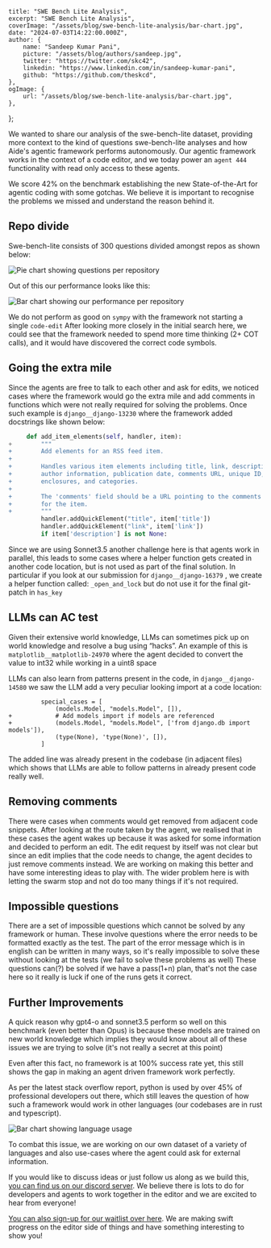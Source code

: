     title: "SWE Bench Lite Analysis",
    excerpt: "SWE Bench Lite Analysis",
    coverImage: "/assets/blog/swe-bench-lite-analysis/bar-chart.jpg",
    date: "2024-07-03T14:22:00.000Z",
    author: {
        name: "Sandeep Kumar Pani",
        picture: "/assets/blog/authors/sandeep.jpg",
        twitter: "https://twitter.com/skc42",
        linkedin: "https://www.linkedin.com/in/sandeep-kumar-pani",
        github: "https://github.com/theskcd",
    },
    ogImage: {
        url: "/assets/blog/swe-bench-lite-analysis/bar-chart.jpg",
    },
};

We wanted to share our analysis of the swe-bench-lite dataset, providing more context to the kind of questions swe-bench-lite analyses and how Aide's agentic framework performs autonomously.
Our agentic framework works in the context of a code editor, and we today power an `agent 444` functionality with read only access to these agents.

We score 42% on the benchmark establishing the new State-of-the-Art for agentic coding with some gotchas. We believe it is important to recognise the problems we missed and understand the reason behind it.

## Repo divide

Swe-bench-lite consists of 300 questions divided amongst repos as shown below:

![Pie chart showing questions per repository](/assets/blog/swe-bench-lite-analysis/pie-chart.png)

Out of this our performance looks like this:

![Bar chart showing our performance per repository](/assets/blog/swe-bench-lite-analysis/bar-chart.jpg)

We do not perform as good on `sympy` with the framework not starting a single `code-edit`
After looking more closely in the initial search here, we could see that the framework needed to spend more time thinking (2+ COT calls), and it would have discovered the correct code symbols.

## Going the extra mile

Since the agents are free to talk to each other and ask for edits, we noticed cases where the framework would go the extra mile and add comments in functions which were not really required for solving the problems. Once such example is `django__django-13230` where the framework added docstrings like shown below:

```python
     def add_item_elements(self, handler, item):
+        """
+        Add elements for an RSS feed item.
+
+        Handles various item elements including title, link, description,
+        author information, publication date, comments URL, unique ID,
+        enclosures, and categories.
+
+        The 'comments' field should be a URL pointing to the comments page
+        for the item.
+        """
         handler.addQuickElement("title", item['title'])
         handler.addQuickElement("link", item['link'])
         if item['description'] is not None:

```

Since we are using Sonnet3.5 another challenge here is that agents work in parallel, this leads to some cases where a helper function gets created in another code location, but is not used as part of the final solution. In particular if you look at our submission for `django__django-16379` , we create a helper function called: `_open_and_lock` but do not use it for the final git-patch in `has_key`

## LLMs can AC test

Given their extensive world knowledge, LLMs can sometimes pick up on world knowledge and resolve a bug using “hacks”. An example of this is `matplotlib__matplotlib-24970` where the agent decided to convert the value to int32 while working in a uint8 space

LLMs can also learn from patterns present in the code, in `django__django-14580` we saw the LLM add a very peculiar looking import at a code location:

```
         special_cases = [
             (models.Model, "models.Model", []),
+            # Add models import if models are referenced
+            (models.Model, "models.Model", ['from django.db import models']),
             (type(None), 'type(None)', []),
         ]
```

The added line was already present in the codebase (in adjacent files) which shows that LLMs are able to follow patterns in already present code really well.

## Removing comments

There were cases when comments would get removed from adjacent code snippets.
After looking at the route taken by the agent, we realised that in these cases the agent wakes up because it was asked for some information and decided to perform an edit. The edit request by itself was not clear but since an edit implies that the code needs to change, the agent decides to just remove comments instead. We are working on making this better and have some interesting ideas to play with.
The wider problem here is with letting the swarm stop and not do too many things if it's not required.

## Impossible questions

There are a set of impossible questions which cannot be solved by any framework or human. These involve questions where the error needs to be formatted exactly as the test.
The part of the error message which is in english can be written in many ways, so it's really impossible to solve these without looking at the tests (we fail to solve these problems as well)
These questions can(?) be solved if we have a pass(1+n) plan, that's not the case here so it really is luck if one of the runs gets it correct.

## Further Improvements

A quick reason why gpt4-o and sonnet3.5 perform so well on this benchmark (even better than Opus) is because these models are trained on new world knowledge which implies they would know about all of these issues we are trying to solve (it's not really a secret at this point)

Even after this fact, no framework is at 100% success rate yet, this still shows the gap in making an agent driven framework work perfectly.

As per the latest stack overflow report, python is used by over 45% of professional developers out there, which still leaves the question of how such a framework would work in other languages (our codebases are in rust and typescript).

![Bar chart showing language usage](/assets/blog/swe-bench-lite-analysis/stack-overflow.jpg)

To combat this issue, we are working on our own dataset of a variety of languages and also use-cases where the agent could ask for external information.

If you would like to discuss ideas or just follow us along as we build this, [you can find us on our discord server](https://discord.gg/mtgrhXM5Xf). We believe there is lots to do for developers and agents to work together in the editor and we are excited to hear from everyone!

[You can also sign-up for our waitlist over here](https://aide.dev/#waitlist). We are making swift progress on the editor side of things and have something interesting to show you!

